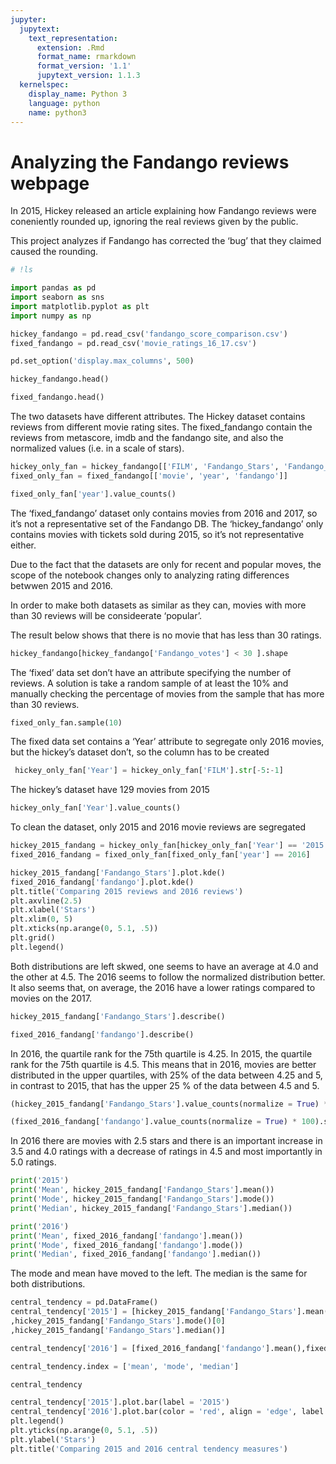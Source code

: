 ```yaml
---
jupyter:
  jupytext:
    text_representation:
      extension: .Rmd
      format_name: rmarkdown
      format_version: '1.1'
      jupytext_version: 1.1.3
  kernelspec:
    display_name: Python 3
    language: python
    name: python3
---
```


# Analyzing the Fandango reviews webpage

In 2015, Hickey released an article explaining how Fandango reviews were coneniently rounded up, ignoring the real reviews given by the public. 

This project analyzes if Fandango has corrected the 'bug' that they claimed caused the rounding.

```python
# !ls
```

```python
import pandas as pd
import seaborn as sns
import matplotlib.pyplot as plt
import numpy as np
```

```python
hickey_fandango = pd.read_csv('fandango_score_comparison.csv')
fixed_fandango = pd.read_csv('movie_ratings_16_17.csv')
```

```python
pd.set_option('display.max_columns', 500)
```

```python
hickey_fandango.head()
```

```python
fixed_fandango.head()
```

The two datasets have different attributes. The Hickey dataset contains reviews from different movie rating sites. The fixed_fandango contain the reviews from metascore, imdb and the fandango site, and also the normalized values (i.e. in a scale of stars).

```python
hickey_only_fan = hickey_fandango[['FILM', 'Fandango_Stars', 'Fandango_Ratingvalue', 'Fandango_votes', 'Fandango_Difference']]
fixed_only_fan = fixed_fandango[['movie', 'year', 'fandango']]
```

```python
fixed_only_fan['year'].value_counts()
```

The 'fixed_fandango' dataset only contains movies from 2016 and 2017, so it's not a representative set of the Fandango DB.
The 'hickey_fandango' only contains movies with tickets sold during 2015, so it's not representative either.


Due to the fact that the datasets are only for recent and popular moves, the scope of the notebook changes only to analyzing rating differences betwwen 2015 and 2016. 


In order to make both datasets as similar as they can, movies with more than 30 reviews will be consideerate 'popular'.


The result below shows that there is no movie that has less than 30 ratings. 

```python
hickey_fandango[hickey_fandango['Fandango_votes'] < 30 ].shape
```

The 'fixed' data set don't have an attribute specifying the number of reviews. A solution is take a random sample of at least the 10% and manually checking the percentage of movies from the sample that has more than 30 reviews. 

```python
fixed_only_fan.sample(10)
```

The fixed data set contains a 'Year' attribute to segregate only 2016 movies, but the hickey's dataset don't, so the column has to be created

```python
 hickey_only_fan['Year'] = hickey_only_fan['FILM'].str[-5:-1]
```

The hickey's dataset have 129 movies from 2015

```python
hickey_only_fan['Year'].value_counts()
```

To clean the dataset, only 2015 and 2016 movie reviews are segregated

```python
hickey_2015_fandang = hickey_only_fan[hickey_only_fan['Year'] == '2015']
fixed_2016_fandang = fixed_only_fan[fixed_only_fan['year'] == 2016]
```

```python
hickey_2015_fandang['Fandango_Stars'].plot.kde()
fixed_2016_fandang['fandango'].plot.kde()
plt.title('Comparing 2015 reviews and 2016 reviews')
plt.axvline(2.5)
plt.xlabel('Stars')
plt.xlim(0, 5)
plt.xticks(np.arange(0, 5.1, .5))
plt.grid()
plt.legend()
```

Both distributions are left skwed, one seems to have an average at 4.0 and the other at 4.5. The 2016 seems to follow the normalized distribution better. It also seems that, on average, the 2016 have a lower ratings compared to movies on the 2017. 



```python
hickey_2015_fandang['Fandango_Stars'].describe()
```

```python
fixed_2016_fandang['fandango'].describe()
```

 In 2016, the quartile rank for the 75th quartile is 4.25. In 2015, the quartile rank for the 75th quartile is 4.5. This means that in 2016, movies are better distributed in the upper quartiles, with 25% of the data between 4.25 and 5, in contrast to 2015, that has the upper 25 % of the data between 4.5 and 5.

```python
(hickey_2015_fandang['Fandango_Stars'].value_counts(normalize = True) * 100).sort_index()
```

```python
(fixed_2016_fandang['fandango'].value_counts(normalize = True) * 100).sort_index()
```

In 2016 there are movies with 2.5 stars and there is an important increase in 3.5 and 4.0 ratings with a decrease of ratings in 4.5 and most importantly in 5.0 ratings.

```python
print('2015')
print('Mean', hickey_2015_fandang['Fandango_Stars'].mean())
print('Mode', hickey_2015_fandang['Fandango_Stars'].mode())
print('Median', hickey_2015_fandang['Fandango_Stars'].median())
```

```python
print('2016')
print('Mean', fixed_2016_fandang['fandango'].mean())
print('Mode', fixed_2016_fandang['fandango'].mode())
print('Median', fixed_2016_fandang['fandango'].median())
```

The mode and mean have moved to the left. The median is the same for both distributions.

```python
central_tendency = pd.DataFrame()
central_tendency['2015'] = [hickey_2015_fandang['Fandango_Stars'].mean()
,hickey_2015_fandang['Fandango_Stars'].mode()[0]
,hickey_2015_fandang['Fandango_Stars'].median()]

central_tendency['2016'] = [fixed_2016_fandang['fandango'].mean(),fixed_2016_fandang['fandango'].mode()[0],fixed_2016_fandang['fandango'].median()]

central_tendency.index = ['mean', 'mode', 'median']
```

```python
central_tendency
```

```python
central_tendency['2015'].plot.bar(label = '2015')
central_tendency['2016'].plot.bar(color = 'red', align = 'edge', label = '2016', rot = 0, figsize = (8,5))
plt.legend()
plt.yticks(np.arange(0, 5.1, .5))
plt.ylabel('Stars')
plt.title('Comparing 2015 and 2016 central tendency measures')
```
